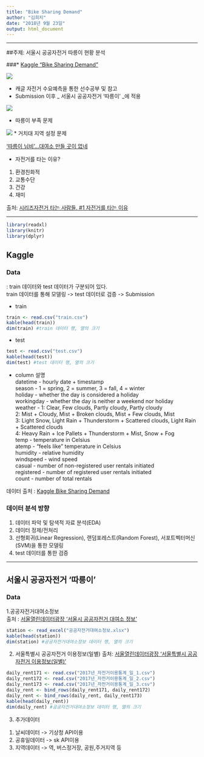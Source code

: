 ```yaml
---
title: "Bike Sharing Demand"
author: "김희지"
date: "2018년 9월 23일"
output: html_document
---
```


---

##주제: 서울시 공공자전거 따릉이 현황 분석

###* [Kaggle "Bike Sharing Demand"](https://www.kaggle.com/c/bike-sharing-demand)

![](https://s3.amazonaws.com/poly-screenshots.angel.co/enhanced_screenshots/186462-original.png)  


- 캐글 자전거 수요예측을 통한 선수공부 및 참고
- Submission 이후 _ 서울시 공공자전거 '따릉이' _에 적용  

![](https://www.bikeseoul.com/images/logo.png)  


* 따릉이 부족 문제  

![](C:\Users\mizy\Desktop\MJU-2018-02-DataScience\15김희지\따릉이 부족.jpg)
* 거치대 지역 설정 문제  

['따릉이 님비'...대여소 만들 곳이 없네](http://news.donga.com/3/all/20171101/87052797/1)

* 자전거를 타는 이유?

1) 환경친화적  
2) 교통수단  
3) 건강  
4) 재미  

출처: [시리즈자전거 타는 사람들. #1 자전거를 타는 이유](https://post.naver.com/viewer/postView.nhn?volumeNo=8253006&memberNo=37263873)


---

```r
library(readxl)
library(knitr)
library(dplyr)
```

## Kaggle  

### Data
: train 데이터와 test 데이터가 구분되어 있다.  
train 데이터를 통해 모델링 -> test 데이터로 검증 -> Submission  

* train  

```r
train <- read.csv("train.csv")
kable(head(train))
dim(train) #train 데이터 행, 열의 크기
```

* test  

```r

test <- read.csv("test.csv")
kable(head(test))
dim(test) #test 데이터 행, 열의 크기 
```


- column 설명  
datetime - hourly date + timestamp  
season -  1 = spring, 2 = summer, 3 = fall, 4 = winter  
holiday - whether the day is considered a holiday  
workingday - whether the day is neither a weekend nor holiday  
weather - 1: Clear, Few clouds, Partly cloudy, Partly cloudy  
          2: Mist + Cloudy, Mist + Broken clouds, Mist + Few clouds, Mist  
          3: Light Snow, Light Rain + Thunderstorm + Scattered clouds, Light Rain + Scattered clouds  
          4: Heavy Rain + Ice Pallets + Thunderstorm + Mist, Snow + Fog  
temp - temperature in Celsius  
atemp - "feels like" temperature in Celsius  
humidity - relative humidity  
windspeed - wind speed  
casual - number of non-registered user rentals initiated  
registered - number of registered user rentals initiated  
count - number of total rentals  


데이터 출처 : [Kaggle Bike Sharing Demand](https://www.kaggle.com/c/bike-sharing-demand)  

### 데이터 분석 방향  
  
1. 데이터 파악 및 탐색적 자료 분석(EDA)  
2. 데이터 정제/전처리  
3. 선형회귀(Linear Regression), 랜덤포레스트(Random Forest), 서포트벡터머신(SVM)을 통한 모델링  
4. test 데이터를 통한 검증  
  
---  

## 서울시 공공자전거 '따릉이'  

### Data

1.공공자전거대여소정보  
출처 : [서울열린데이터광장 '서울시 공공자전거 대여소 정보'](http://data.seoul.go.kr/dataList/datasetView.do?infId=OA-13252&srvType=S&serviceKind=1&currentPageNo=1)

```r
station <- read_excel("공공자전거대여소정보.xlsx")
kable(head(station))
dim(station) #공공자전거대여소정보 데이터 행, 열의 크기
```

2. 서울특별시 공공자전거 이용정보(일별) 
출처: [서울열린데이터광장 '서울특별시 공공자전거 이용정보(일별)'](http://data.seoul.go.kr/dataList/datasetView.do?infId=OA-15246&srvType=F&serviceKind=1&currentPageNo=1)
```r
daily_rent171 <- read.csv("2017년_자전거이용통계_일_1.csv")
daily_rent172 <- read.csv("2017년_자전거이용통계_일_2.csv")
daily_rent173 <- read.csv("2017년_자전거이용통계_일_3.csv")
daily_rent <- bind_rows(daily_rent171, daily_rent172)
daily_rent <- bind_rows(daily_rent, daily_rent173)
kable(head(daily_rent))
dim(daily_rent) #공공자전거대여소정보 데이터 행, 열의 크기
```

3. 추가데이터

1) 날씨데이터 -> 기상청 API이용
2) 공휴일데이터 -> sk API이용
3) 지역데이터 -> 역, 버스정거장, 공원,주거지역 등
